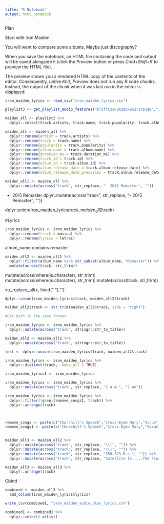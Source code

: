 ```yaml
---
title: "R Notebook"
output: html_notebook
---
```


Plan


Start with Iron Maiden

You will want to compare some albums. Maybe just discography?

When you save the notebook, an HTML file containing the code and output will be saved alongside it (click the *Preview* button or press *Cmd+Shift+K* to preview the HTML file). 

The preview shows you a rendered HTML copy of the contents of the editor. Consequently, unlike *Knit*, *Preview* does not run any R code chunks. Instead, the output of the chunk when it was last run in the editor is displayed.

```r
iron_maiden_lyrics <- read_csv("iron_maiden_lyrics.csv")

```


```r
playlist3 <- get_playlist_audio_features("b7iflt2s6um28zx952r2rp1q9","12fnBe9fV0JvVtSg3SPSmW")

maiden_all <- playlist3 %>%
  dplyr::select(track.artists, track.name, track.popularity, track.album.name, danceability, energy, key, loudness, mode, speechiness, acousticness, instrumentalness, valence, tempo, time_signature, track.duration_ms, key_name, mode_name, key_mode, track.id, track.album.id, track.album.release_date, track.album.release_date_precision)

maiden_all <- maiden_all %>%
  dplyr::rename(artist = track.artists) %>%
  dplyr::rename(track = track.name) %>%
  dplyr::rename(popularity = track.popularity) %>%
  dplyr::rename(album_name = track.album.name) %>%
  dplyr::rename(duration_ms = track.duration_ms) %>%
  dplyr::rename(track_id = track.id) %>%
  dplyr::rename(album_id = track.album.id) %>%
  dplyr::rename(album_release_date = track.album.release_date) %>%
  dplyr::rename(album_release_date_precision = track.album.release_date_precision)

maiden_all1 <- maiden_all %>%
  dplyr::mutate(across("track", str_replace, "- 2015 Remaster", ""))
```
- 2015 Remaster
dplyr::mutate(across("track", str_replace, "- 2015 Remaster", ""))

dplyr::union(iron_maiden_lyrics$track, maiden_all2$track)

#Lyrics
```r
iron_maiden_lyrics <- iron_maiden_lyrics %>%
  dplyr::rename(track = musica) %>%
  dplyr::rename(lyrics = letras)
```

album_name contains remaster

```r
maiden_all2 <- maiden_all1 %>%
  dplyr::filter(album_name %in% str_subset(album_name, "Remaster")) %>%
  mutate(across(track, str_trim))
```

mutate(across(where(is.character), str_trim))
mutate(across(where(is.character), str_trim))
mutate(across(track, str_trim))


str_replace_all(x, fixed(" "), "")

```r
dplyr::union(iron_maiden_lyrics$track, maiden_all2$track)

maiden_all2$track <- str_trim(maiden_all2$track, side = "right")

#Get both in the same format

iron_maiden_lyrics <- iron_maiden_lyrics %>%
  dplyr::mutate(across("track", stringr::str_to_title))

maiden_all2 <- maiden_all2 %>%
  dplyr::mutate(across("track", stringr::str_to_title))

test <- dplyr::union(iron_maiden_lyrics$track, maiden_all2$track)
```

```r
iron_maiden_lyrics <- iron_maiden_lyrics %>%
  dplyr::distinct(track, .keep_all = TRUE)

iron_maiden_lyrics1 <- iron_maiden_lyrics
```

```r
iron_maiden_lyrics <- iron_maiden_lyrics %>%
  dplyr::mutate(across("track", str_replace, "2 A.m.", "2 Am"))

iron_maiden_lyrics <- iron_maiden_lyrics %>%
  dplyr::filter(!grepl(remove_songs1, track)) %>%
  dplyr::arrange(track)



remove_songs <- paste(c("Churchill's Speech","Cross-Eyed Mary","Virus","Total Eclipse","Sanctuary","Massacre","Intro: Churchill's Speech","Intro: Aces High"))
remove_songs1 <- paste(c("Churchill's Speech","Cross-Eyed Mary","Virus","Total Eclipse","Sanctuary","Massacre","Intro: Churchill's Speech","Intro: Aces High"), collapse = '|')      
  

```

```r
maiden_all3 <- maiden_all2 %>%
  dplyr::mutate(across("track", str_replace, "\\(", "")) %>%
  dplyr::mutate(across("track", str_replace, "\\)", "")) %>%
  dplyr::mutate(across("track", str_replace, "356-323 B.c.", "")) %>%
  dplyr::mutate(across("track", str_replace, "Satellite 15.....The Final Frontier", "Satellite 15... The Final Frontier"))

maiden_all3 <- maiden_all3 %>%
  dplyr::arrange(track)
```

Cbind
```r
combined <- maiden_all3 %>%
  add_column(iron_maiden_lyrics$lyrics)

write_csv(combined1, "iron_maiden_audio_plus_lyrics.csv")
```

```r
combined1 <- combined1 %>%
  dplyr::select(-artist) 



```

